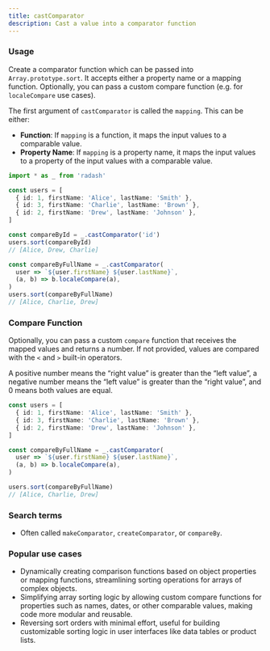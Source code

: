 ```yaml
---
title: castComparator
description: Cast a value into a comparator function
---
```


### Usage

Create a comparator function which can be passed into `Array.prototype.sort`. It accepts either a property name or a mapping function. Optionally, you can pass a custom compare function (e.g. for `localeCompare` use cases).

The first argument of `castComparator` is called the `mapping`. This can be either:

- **Function**: If `mapping` is a function, it maps the input values to a comparable value.
- **Property Name**: If `mapping` is a property name, it maps the input values to a property of the input values with a comparable value.

```ts
import * as _ from 'radash'

const users = [
  { id: 1, firstName: 'Alice', lastName: 'Smith' },
  { id: 3, firstName: 'Charlie', lastName: 'Brown' },
  { id: 2, firstName: 'Drew', lastName: 'Johnson' },
]

const compareById = _.castComparator('id')
users.sort(compareById)
// [Alice, Drew, Charlie]

const compareByFullName = _.castComparator(
  user => `${user.firstName} ${user.lastName}`,
  (a, b) => b.localeCompare(a),
)
users.sort(compareByFullName)
// [Alice, Charlie, Drew]
```

### Compare Function

Optionally, you can pass a custom `compare` function that receives the mapped values and returns a number. If not provided, values are compared with the `<` and `>` built-in operators.

A positive number means the “right value” is greater than the “left value”, a negative number means the “left value” is greater than the “right value”, and 0 means both values are equal.

```ts
const users = [
  { id: 1, firstName: 'Alice', lastName: 'Smith' },
  { id: 3, firstName: 'Charlie', lastName: 'Brown' },
  { id: 2, firstName: 'Drew', lastName: 'Johnson' },
]

const compareByFullName = _.castComparator(
  user => `${user.firstName} ${user.lastName}`,
  (a, b) => b.localeCompare(a),
)

users.sort(compareByFullName)
// [Alice, Charlie, Drew]
```

### Search terms

- Often called `makeComparator`, `createComparator`, or `compareBy`.

### Popular use cases

- Dynamically creating comparison functions based on object properties or mapping functions, streamlining sorting operations for arrays of complex objects.
- Simplifying array sorting logic by allowing custom compare functions for properties such as names, dates, or other comparable values, making code more modular and reusable.
- Reversing sort orders with minimal effort, useful for building customizable sorting logic in user interfaces like data tables or product lists.
